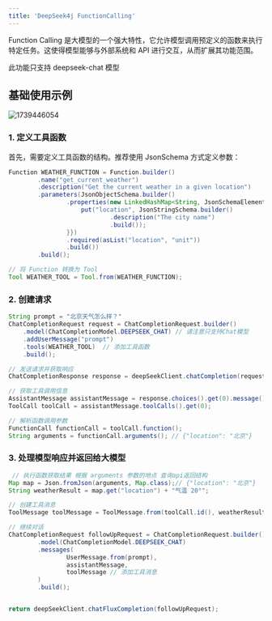 ```yaml
---
title: 'DeepSeek4j FunctionCalling'
---
```


Function Calling 是大模型的一个强大特性，它允许模型调用预定义的函数来执行特定任务。这使得模型能够与外部系统和 API 进行交互，从而扩展其功能范围。


<Warning>此功能只支持 deepseek-chat 模型</Warning>

## 基础使用示例

<img src='https://minio.pigx.vip/oss/202502/1739446054.png' alt='1739446054'/>

### 1. 定义工具函数

首先，需要定义工具函数的结构。推荐使用 JsonSchema 方式定义参数：

```java
Function WEATHER_FUNCTION = Function.builder()
        .name("get_current_weather")
        .description("Get the current weather in a given location")
        .parameters(JsonObjectSchema.builder()
                .properties(new LinkedHashMap<String, JsonSchemaElement>() {{
                    put("location", JsonStringSchema.builder()
                            .description("The city name")
                            .build());
                }})
                .required(asList("location", "unit"))
                .build())
        .build();

// 将 Function 转换为 Tool
Tool WEATHER_TOOL = Tool.from(WEATHER_FUNCTION);
```

### 2. 创建请求

```java
String prompt = "北京天气怎么样？"
ChatCompletionRequest request = ChatCompletionRequest.builder()
    .model(ChatCompletionModel.DEEPSEEK_CHAT) // 请注意只支持Chat模型
    .addUserMessage("prompt")
    .tools(WEATHER_TOOL)  // 添加工具函数
    .build();

// 发送请求并获取响应
ChatCompletionResponse response = deepSeekClient.chatCompletion(request).execute();

// 获取工具调用信息
AssistantMessage assistantMessage = response.choices().get(0).message();
ToolCall toolCall = assistantMessage.toolCalls().get(0);

// 解析函数调用参数
FunctionCall functionCall = toolCall.function();
String arguments = functionCall.arguments(); // {"location": "北京"}

```

### 3. 处理模型响应并返回给大模型

```java
 // 执行函数获取结果 根据 arguments 参数的地点 查询api返回结构
Map map = Json.fromJson(arguments, Map.class);// {"location": "北京"}
String weatherResult = map.get("location") + "气温 20°";

// 创建工具消息
ToolMessage toolMessage = ToolMessage.from(toolCall.id(), weatherResult);

// 继续对话
ChatCompletionRequest followUpRequest = ChatCompletionRequest.builder()
        .model(ChatCompletionModel.DEEPSEEK_CHAT)
        .messages(
                UserMessage.from(prompt),
                assistantMessage,
                toolMessage // 添加工具消息
        )
        .build();


return deepSeekClient.chatFluxCompletion(followUpRequest);
```